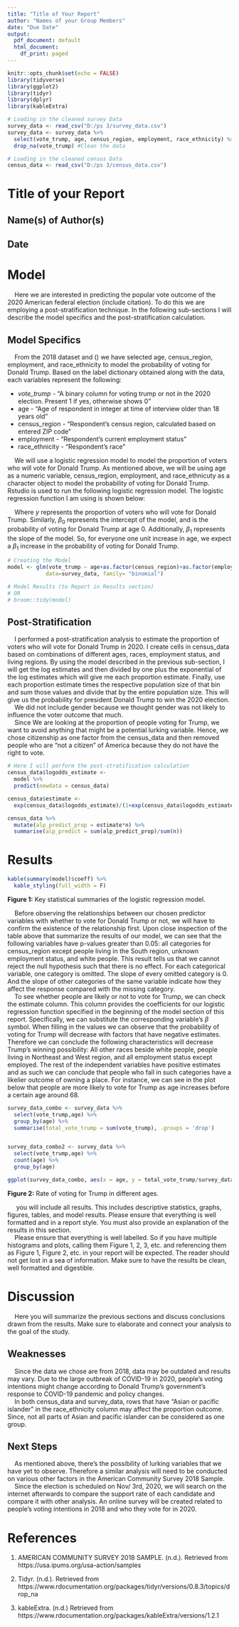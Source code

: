 ---
title: "Title of Your Report"
author: "Names of your Group Members"
date: "Due Date"
output:
  pdf_document: default
  html_document:
    df_print: paged
---

```{r setup, include=FALSE}
knitr::opts_chunk$set(echo = FALSE)
library(tidyverse)
library(ggplot2)
library(tidyr)
library(dplyr)
library(kableExtra)

# Loading in the cleaned survey Data
survey_data <- read_csv("D:/ps 3/survey_data.csv")
survey_data <- survey_data %>%
  select(vote_trump, age, census_region, employment, race_ethnicity) %>%
  drop_na(vote_trump) #Clean the data 

# Loading in the cleaned census Data
census_data <- read_csv("D:/ps 3/census_data.csv")

```

# Title of your Report

## Name(s) of Author(s) 
## Date


# Model

|     Here we are interested in predicting the popular vote outcome of the 2020 American federal election (include citation). To do this we are employing a post-stratification technique. In the following sub-sections I will describe the model specifics and the post-stratification calculation.


## Model Specifics

|     From the 2018 dataset and () we have selected age, census_region, employment, and race_ethnicity to model the probability of voting for Donald Trump. Based on the label dictionary obtained along with the data, each variables represent the following:
* _vote_trump_ - “A binary column for voting trump or not in the 2020 election. Present 1 if yes, otherwise shows 0”
* age - “Age of respondent in integer at time of interview older than 18 years old”
* census_region - “Respondent’s census region, calculated based on entered ZIP code”
* employment - “Respondent’s current employment status”
* race_ethnicity - “Respondent’s race”

|     We will use a logistic regression model to model the proportion of voters who will vote for Donald Trump. As mentioned above, we will be using age as a numeric variable, census_region, employment, and race_ethnicuty as a character object to model the probability of voting for Donald Trump. Rstudio is used to run the following  logistic regression model. The logistic regression function I am using is shown below:



\begin{align*}
log(\frac{(p)}{1-(p)}) = & {\beta}_0 +
                           {\beta}_1X_{age} +
                          {\beta}_2X_{census\_region:Northeast} + \\
                         &  {\beta}_3X_{census\_region:South} + 
                            {\beta}_4X_{census\_region:West} + \\
                         & {\beta}_5X_{employment:n/a} + 
                            {\beta}_6X_{employment:not\: in\: labor\: force} + \\
                          & {\beta}_7X_{employment:unemployed} + 
                            {\beta}_8X_{race\_ethnicity:Asian\: or\: pacific\: islander} + \\
                        & {\beta}_9X_{race\_ethnicity:Black,\: or\: African\: American} + 
                            {\beta}_{10}X_{race\_ethnicity:Some other\: race\: or\: multiraces} + \\
                         & {\beta}_{11}X_{race\_ethnicity:White} + 
                            {\beta}_{12}X_{marital\_status : Living\: common-law}
\end{align*}                            



|     Where $y$ represents the proportion of voters who will vote for Donald Trump. Similarly, $\beta_0$ represents the intercept of the model, and is the probability of voting for Donald Trump at age 0. Additionally, $\beta_1$ represents the slope of the model. So, for everyone one unit increase in age, we expect a $\beta_1$ increase in the probability of voting for Donald Trump.

```{r, include=TRUE}

# Creating the Model
model <- glm(vote_trump ~ age+as.factor(census_region)+as.factor(employment)+as.factor(race_ethnicity),
            data=survey_data, family= "binomial")

# Model Results (to Report in Results section)
# OR
# broom::tidy(model)

```

## Post-Stratification
|     I performed a post-stratification analysis to estimate the proportion of voters who will vote for Donald Trump in 2020. I create cells in census_data based on combinations of different ages, races, employment status, and living regions. By using the model described in the previous sub-section, I will get the log estimates and then divided by one plus the exponential of the log estimates which will give me each proportion estimate. Finally, use each proportion estimate times the respective population size of that bin and sum those values and divide that by the entire population size. This will give us the probability for president Donald Trump to win the 2020 election.


|     We did not include gender because we thought gender was not likely to influence the voter outcome that much. 

|     Since We are looking at the proportion of people voting for Trump, we want to avoid anything that might be a potential lurking variable. Hence, we chose citizenship as one factor from the census_data and then removed people who are “not a citizen” of America because they do not have the right to vote.



```{r, include=TRUE}

# Here I will perform the post-stratification calculation
census_data$logodds_estimate <-
  model %>%
  predict(newdata = census_data)

census_data$estimate <-
  exp(census_data$logodds_estimate)/(1+exp(census_data$logodds_estimate))

census_data %>%
  mutate(alp_predict_prop = estimate*n) %>%
  summarise(alp_predict = sum(alp_predict_prop)/sum(n))

```


# Results
```{r, include=TRUE}

kable(summary(model)$coeff) %>%
  kable_styling(full_width = F)
```
__Figure 1:__ Key statistical summaries of the logistic regression model. \

|     Before observing the relationships between our chosen predictor variables with whether to vote for Donald Trump or not, we will have to confirm the existence of the relationship first. Upon close inspection of the table above that summarize the results of our model, we can see that the following variables have p-values greater than 0.05: all categories for census_region except people living in the South region, unknown employment status, and white people. This result tells us that we cannot reject the null hypothesis such that there is no effect. For each categorical variable, one category is omitted. The slope of every omitted category is 0. And the slope of other categories of the same variable indicate how they affect the response compared with the missing category.

|     To see whether people are likely or not to vote for Trump, we can check the estimate column. This column provides the coefficients for our logistic regression function specified in the beginning of the model section of this report. Specifically, we can substitute the corresponding variable's $\beta$ symbol. When filling in the values we can observe that the probability of voting for Trump will decrease with factors that have negative estimates. Therefore we can conclude the following characteristics will decrease Trump’s winning possibility: All other races beside white people, people living in Northeast and West region, and all employment status except employed. The rest of the independent variables have positive estimates and as such we can conclude that people who fall in such categories have a likelier outcome of owning a place. For instance, we can see in the plot below that people are more likely to vote for Trump as age increases before a certain age around 68.


```{r, include=TRUE}
survey_data_combo <- survey_data %>%
  select(vote_trump,age) %>%
  group_by(age) %>%
  summarise(total_vote_trump = sum(vote_trump), .groups = 'drop')


survey_data_combo2 <- survey_data %>%
  select(vote_trump,age) %>%
  count(age) %>%
  group_by(age)

ggplot(survey_data_combo, aes(x = age, y = total_vote_trump/survey_data_combo2$n ))+geom_bar(stat='identity', fill="blue", width = 0.7)+labs(title = "Vote to Trump Frequency", x = "Age", y = "Vote Percentage") + geom_smooth( color = 'Red', method = 'gam', formula = y ~ s(x, bs = "cs"))

```
__Figure 2:__ Rate of voting for Trump in different ages. \



|      you will include all results. This includes descriptive statistics, graphs, figures, tables, and model results. Please ensure that everything is well formatted and in a report style. You must also provide an explanation of the results in this section. 

|     Please ensure that everything is well labelled. So if you have multiple histograms and plots, calling them Figure 1, 2, 3, etc. and referencing them as Figure 1, Figure 2, etc. in your report will be expected. The reader should not get lost in a sea of information. Make sure to have the results be clean, well formatted and digestible.

# Discussion

|     Here you will summarize the previous sections and discuss conclusions drawn from the results. Make sure to elaborate and connect your analysis to the goal of the study.

## Weaknesses

|     Since the data we chose are from 2018, data may be outdated and results may vary. Due to the large outbreak of COVID-19 in 2020, people’s voting intentions might change according to Donald Trump’s government’s response to COVID-19 pandemic and policy changes.

|     In both census_data and survey_data, rows that have “Asian or pacific islander” in the race_ethnicity column may affect the proportion outcome. Since, not all parts of Asian and pacific islander can be considered as one group. 



## Next Steps

|     As mentioned above, there's the possibility of lurking variables that we have yet to observe. Therefore a similar analysis will need to be conducted on various other factors in the American Community Survey 2018 Sample.

|     Since the election is scheduled on Nov/ 3rd, 2020, we will search on the internet afterwards to compare the support rate of each candidate and compare it with other analysis. An online survey will be created related to people’s voting intentions in 2018 and who they vote for in 2020.


# References

1. AMERICAN COMMUNITY SURVEY 2018 SAMPLE. (n.d.). Retrieved from https://usa.ipums.org/usa-action/samples

3. Tidyr. (n.d.). Retrieved from https://www.rdocumentation.org/packages/tidyr/versions/0.8.3/topics/drop_na

4. kableExtra. (n.d.) Retrieved from https://www.rdocumentation.org/packages/kableExtra/versions/1.2.1




